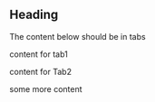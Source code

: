 

## Heading

The content below should be in tabs

<!-- tabs -->

<Tabs>

<TabItem label="Tab1" value="tab1">

content for tab1

</TabItem>

<TabItem label="Tab2" value="tab2">

content for Tab2

</TabItem>

</Tabs>

<!-- /tabs -->

some more content
